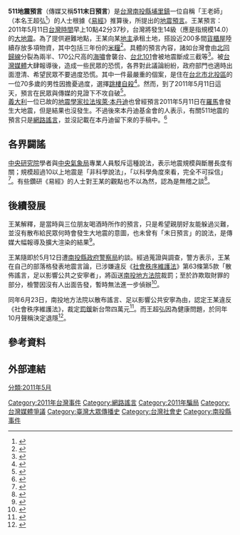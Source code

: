'''511地震預言'''（傳媒又稱'''511末日預言'''）是[[台灣|台灣]][[南投縣|南投縣]][[埔里鎮|埔里鎮]]一位自稱「王老師」（本名王超弘<ref>{{cite news |author=Taiwan News |url=http://www.taiwannews.com.tw/etn/news_content.php?id=1633997511 |title=預言破功　王超弘膨風代價罰4萬 |work=Taiwan News |date=2011-06-23 |accessdate=2011-06-23 |deadurl=yes |archiveurl=https://web.archive.org/web/20150530095025/http://www.taiwannews.com.tw/etn/news_content.php?id=1633997511 |archivedate=2015-05-30 }}</ref>）的人士根據《[[易經|易經]]》推算後，所提出的[[地震|地震]][[預言|預言]]。王某預言：2011年5月11日[[台灣時間|台灣時間]]早上10點42分37秒，台灣將發生14級（應是指規模14.0）的[[大型逆衝區地震|大地震]]。為了提供避難地點，王某向某[[土地主|地主]]承租土地，搭設近200多間[[貨櫃屋|貨櫃屋]]陸續存放多項物資，其中包括三年份的[[米糧|米糧]]<ref>{{cite news |author=中央社 |url=http://udn.com/NEWS/SOCIETY/SOC7/6301233.shtml |title=災難預言 埔里避難貨櫃引議論 |work=聯合報 |date=2011-04-27 |accessdate=2011-05-11 |archive-date=2011-04-30 |archive-url=https://web.archive.org/web/20110430022452/http://udn.com/NEWS/SOCIETY/SOC7/6301233.shtml |dead-url=no }}</ref>。具體的預言內容，諸如台灣會由[[北回歸線|北回歸線]]分裂為兩半、170公尺高的[[海嘯|海嘯]]會襲台、[[台北101|台北101]]會被地震斷成三截等<ref>{{cite news |author=蕭靄君 |url=http://www.bbc.co.uk/zhongwen/trad/china/2011/05/110501_taiwan_doomsday.shtml |title=台灣當局調查「世界末日」預言 |work=[[BBC中文網|BBC中文網]] |date=2011-05-01 |accessdate=2011-05-11 |archive-date=2011-05-13 |archive-url=https://web.archive.org/web/20110513031053/http://www.bbc.co.uk/zhongwen/trad/china/2011/05/110501_taiwan_doomsday.shtml |dead-url=no }}</ref>。被[[台灣媒體|台灣媒體]]大肆報導後，造成一些民眾的恐慌，各界對此議論紛紛，政府部門也適時出面澄清、希望民眾不要過度恐慌。其中一件最嚴重的個案，是住在[[台北市|台北市]][[北投區|北投區]]的一位70多歲的男性因擔憂過度，選擇[[跳樓|跳樓]][[自殺|自殺]]<ref>{{cite news |author=姜炫煥 |url=http://udn.com/NEWS/SOCIETY/SOC5/6319326.shtml |title=聽信預言…憂511大震 老翁當妻面跳樓 |work=聯合報 |date=2011-05-06 |accessdate=2011-05-11 |archive-date=2011-05-08 |archive-url=https://web.archive.org/web/20110508053706/http://udn.com/NEWS/SOCIETY/SOC5/6319326.shtml |dead-url=no }}</ref>。然而，到了2011年5月11日這天，預言在民眾與傳媒的見證下不攻自破<ref>{{cite news|author=陳彥伊、王東山、曾如成|url=http://www.ttv.com.tw/100/05/1000511/10005114336203I.htm|title=末日預言破功 14級地震沒發生|work=台視新聞|date=2011-05-11|accessdate=2011-05-11}}{{dead link|date=2018年2月 |bot=InternetArchiveBot |fix-attempted=yes }}</ref>。<br />
[[義大利|義大利]]一位已故的[[地震學|地震學家]][[拉法埃萊·本丹迪|拉法埃萊·本丹迪]]也曾經預言2011年5月11日在[[羅馬|羅馬]]會發生大地震，但是結果也沒發生。不過後來本丹迪基金會的人表示，有關511地震的預言只是[[網路謠言|網路謠言]]，並沒記載在本丹迪留下來的手稿中。<ref>{{cite news |author=中新網 |url=http://www.chinanews.com/gj/2011/05-11/3031758.shtml |title=怕11日大地震預言成真 羅馬居民紛紛出城躲避 |work=中新網 |date=2011-05-11 |accessdate=2011-05-12 |archive-date=2011-05-14 |archive-url=https://web.archive.org/web/20110514165257/http://www.chinanews.com/gj/2011/05-11/3031758.shtml |dead-url=no }}</ref>

== 各界闢謠 ==
[[中央研究院|中央研究院]]學者與[[中央氣象局|中央氣象局]]專業人員駁斥這種說法，表示地震規模與斷層長度有關；規模超過10以上地震是「非科學說法」，「以科學角度來看，完全不可採信」<ref>{{cite news|author=林惠君|url=http://www.cna.com.tw/SearchNews/doDetail.aspx?id=201105100151&q=%E7%84%A1%E7%9F%A5|title=王老師強震預言 專家：無知|work=[[中央社|中央社]]|date=2011-05-10|accessdate=2011-05-11|deadurl=yes|archiveurl=https://web.archive.org/web/20160305195147/http://www.cna.com.tw/SearchNews/doDetail.aspx?id=201105100151&q=%E7%84%A1%E7%9F%A5|archivedate=2016-03-05}}</ref>。有些鑽研《易經》的人士對王某的觀點也不以為然，認為是無稽之談<ref>{{cite news |author=江麗君 楊宗穎 洪杰民 |url=http://news.cts.com.tw/cts/general/201105/201105090731408.html |title=算得到世界末日?! 命理師大預言 |work=華視新聞 |date=2011-05-09 |accessdate=2011-05-11 |archive-date=2011-05-13 |archive-url=https://web.archive.org/web/20110513000937/http://news.cts.com.tw/cts/general/201105/201105090731408.html |dead-url=no }}</ref>。

== 後續發展  ==
王某解釋，是當時與三位朋友喝酒時所作的預言，只是希望親朋好友能躲過災難，並沒有散布給民眾何時會發生大地震的意圖，也未曾有「末日預言」的說法，是傳媒大幅報導及擴大渲染的結果<ref>{{cite news|author=林恆立|url=http://www.cna.com.tw/ShowNews/Detail.aspx?pNewsID=201105110297&pType0=aALL&pTypeSel=0|title=王老師：末日預言是媒體渲染|work=[[中央社|中央社]]|date=2011-05-11|accessdate=2011-05-11|deadurl=yes|archiveurl=https://web.archive.org/web/20160304101231/http://www.cna.com.tw/ShowNews/Detail.aspx?pNewsID=201105110297&pType0=aALL&pTypeSel=0|archivedate=2016-03-04}}</ref>。

王某隨即於5月12日遭[[南投縣政府警察局|南投縣政府警察局]]約談。經過蒐證與調查，警方表示，王某在自己的部落格發表地震言論，已涉嫌違反《[[:s:社會秩序維護法|社會秩序維護法]]》第63條第5款「散佈謠言，足以影響公共之安寧者」，將函送[[南投地方法院|南投地方法院]]裁罰；至於詐欺取財罪的部分，檢警因沒有人出面告發，暫時無法進一步偵辦<ref name="林恆立">{{cite news|author=林恆立|url=http://www.cna.com.tw/SearchNews/doDetail.aspx?id=201105120246|title=王老師涉散佈謠言 警約談法辦|work=中央社|date=2011-05-12|accessdate=2011-05-18|deadurl=yes|archiveurl=https://web.archive.org/web/20160304115149/http://www.cna.com.tw/SearchNews/doDetail.aspx?id=201105120246|archivedate=2016-03-04}}</ref>。

同年6月23日，南投地方法院以散布謠言、足以影響公共安寧為由，認定王某違反《社會秩序維護法》，裁定[[罰鍰|罰鍰]]新台幣四萬元<ref>{{Cite web |url=http://www.libertytimes.com.tw/2011/new/jun/24/today-life8.htm |title=散布末日預言 王老師挨罰4萬 |accessdate=2011-07-05 |archive-date=2011-06-26 |archive-url=https://web.archive.org/web/20110626085512/http://www.libertytimes.com.tw/2011/new/jun/24/today-life8.htm |dead-url=no }}</ref>。而王超弘因為健康問題，於同年10月聲稱決定退隱<ref>{{Cite web |url=http://tw.nextmedia.com/rnews/article/SecID/105/art_id/82364/IssueID/20111015/page/1 |title=預言大地震破功　王老師暴瘦決退隱 |access-date=2011-10-15 |archive-url=https://web.archive.org/web/20111016104407/http://tw.nextmedia.com/rnews/article/SecID/105/art_id/82364/IssueID/20111015/page/1 |archive-date=2011-10-16 |dead-url=yes }}</ref>。

== 參考資料 ==
{{reflist}}

== 外部連結 ==


{{臺灣地震}}

[[Category:2011年台灣事件|Category:2011年台灣事件]]
[[Category:網路謠言|Category:網路謠言]]
[[Category:2011年騙局|Category:2011年騙局]]
[[Category:台灣媒體爭議|Category:台灣媒體爭議]]
[[Category:臺灣大眾傳播史|Category:臺灣大眾傳播史]]
[[Category:台灣社會史|Category:台灣社會史]]
[[分類:2011年5月|分類:2011年5月]]
[[Category:南投縣事件|Category:南投縣事件]]